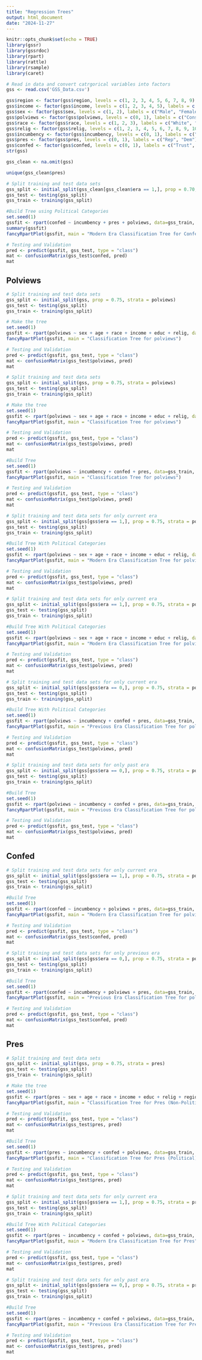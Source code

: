 ```yaml
---
title: "Regression Trees"
output: html_document
date: "2024-11-27"
---
```


```r
knitr::opts_chunk$set(echo = TRUE)
library(gssr)
library(gssrdoc)
library(rpart)
library(rattle)
library(rsample)
library(caret)
```

```r
# Read in data and convert catrgorical variables into factors
gss <- read.csv('GSS_Data.csv')

gss$region <- factor(gss$region, levels = c(1, 2, 3, 4, 5, 6, 7, 8, 9), labels = c("new england", "middle atlantic", "east north central", "west north central", "south atlantic", "east south atlantic", "west south central", "mountain", "pacific"))
gss$income <- factor(gss$income, levels = c(1, 2, 3, 4, 5), labels = c("Low", "Lower Middle", "Middle", "Upper Middle", "High"))
gss$sex <- factor(gss$sex, levels = c(1, 2), labels = c("Male", "Female"))
gss$polviews <- factor(gss$polviews, levels = c(0, 1), labels = c("Cons", "Lib"))
gss$race <- factor(gss$race, levels = c(1, 2, 3), labels = c("White", "Black", "Other"))
gss$relig <- factor(gss$relig, levels = c(1, 2, 3, 4, 5, 6, 7, 8, 9, 10, 11, 12, 13), labels = c("Prot", "Cath", "Jew", "None", "Other", "Budd", "Hind", "East", "Islam", "Orth", "Christ","Nativ", "Nonden"))
gss$incumbency <- factor(gss$incumbency, levels = c(0, 1), labels = c("Rep", "Dem"))
gss$pres <- factor(gss$pres, levels = c(0, 1), labels = c("Rep", "Dem"))
gss$confed <- factor(gss$confed, levels = c(0, 1), labels = c("Trust", "No Trust"))
str(gss)
```



```r
gss_clean <- na.omit(gss)
```

```r
unique(gss_clean$pres)
```


```r
# Split training and test data sets
gss_split <- initial_split(gss_clean[gss_clean$era == 1,], prop = 0.70, strata = confed)
gss_test <- testing(gss_split)
gss_train <- training(gss_split)

#Build Tree using Political Categories
set.seed(1)
gssfit <- rpart(confed ~ incumbency + pres + polviews, data=gss_train, method="class")
summary(gssfit)
fancyRpartPlot(gssfit, main = "Modern Era Classification Tree for Confed")

# Testing and Validation
pred <- predict(gssfit, gss_test, type = "class")
mat <- confusionMatrix(gss_test$confed, pred)
mat
```

## Polviews
```r
# Split training and test data sets
gss_split <- initial_split(gss, prop = 0.75, strata = polviews)
gss_test <- testing(gss_split)
gss_train <- training(gss_split)

# Make the tree
set.seed(1)
gssfit <- rpart(polviews ~ sex + age + race + income + educ + relig, data=gss_train, method="class")
fancyRpartPlot(gssfit, main = "Classification Tree for polviews")

# Testing and Validation
pred <- predict(gssfit, gss_test, type = "class")
mat <- confusionMatrix(gss_test$polviews, pred)
mat
```


```r
# Split training and test data sets
gss_split <- initial_split(gss, prop = 0.75, strata = polviews)
gss_test <- testing(gss_split)
gss_train <- training(gss_split)

# Make the tree
set.seed(1)
gssfit <- rpart(polviews ~ sex + age + race + income + educ + relig, data=gss_train, method="class")
fancyRpartPlot(gssfit, main = "Classification Tree for polviews")

# Testing and Validation
pred <- predict(gssfit, gss_test, type = "class")
mat <- confusionMatrix(gss_test$polviews, pred)
mat
```


```r
#Build Tree
set.seed(1)
gssfit <- rpart(polviews ~ incumbency + confed + pres, data=gss_train, method="class")
fancyRpartPlot(gssfit, main = "Classification Tree for polviews")

# Testing and Validation
pred <- predict(gssfit, gss_test, type = "class")
mat <- confusionMatrix(gss_test$polviews, pred)
mat
```


```r
# Split training and test data sets for only current era
gss_split <- initial_split(gss[gss$era == 1,], prop = 0.75, strata = polviews)
gss_test <- testing(gss_split)
gss_train <- training(gss_split)

#Build Tree With Political Categories
set.seed(1)
gssfit <- rpart(polviews ~ sex + age + race + income + educ + relig, data=gss_train, method="class")
fancyRpartPlot(gssfit, main = "Modern Era Classification Tree for polviews")

# Testing and Validation
pred <- predict(gssfit, gss_test, type = "class")
mat <- confusionMatrix(gss_test$polviews, pred)
mat
```

```r
# Split training and test data sets for only current era
gss_split <- initial_split(gss[gss$era == 1,], prop = 0.75, strata = polviews)
gss_test <- testing(gss_split)
gss_train <- training(gss_split)

#Build Tree With Political Categories
set.seed(1)
gssfit <- rpart(polviews ~ sex + age + race + income + educ + relig, data=gss_train, method="class")
fancyRpartPlot(gssfit, main = "Modern Era Classification Tree for polviews")

# Testing and Validation
pred <- predict(gssfit, gss_test, type = "class")
mat <- confusionMatrix(gss_test$polviews, pred)
mat
```


```r
# Split training and test data sets for only current era
gss_split <- initial_split(gss[gss$era == 0,], prop = 0.75, strata = polviews)
gss_test <- testing(gss_split)
gss_train <- training(gss_split)

#Build Tree With Political Categories
set.seed(1)
gssfit <- rpart(polviews ~ incumbency + confed + pres, data=gss_train, method="class")
fancyRpartPlot(gssfit, main = "Previous Era Classification Tree for polviews")

# Testing and Validation
pred <- predict(gssfit, gss_test, type = "class")
mat <- confusionMatrix(gss_test$polviews, pred)
mat
```


```r
# Split training and test data sets for only past era
gss_split <- initial_split(gss[gss$era == 0,], prop = 0.75, strata = polviews)
gss_test <- testing(gss_split)
gss_train <- training(gss_split)

#Build Tree
set.seed(1)
gssfit <- rpart(polviews ~ incumbency + confed + pres, data=gss_train, method="class")
fancyRpartPlot(gssfit, main = "Previous Era Classification Tree for polviews")

# Testing and Validation
pred <- predict(gssfit, gss_test, type = "class")
mat <- confusionMatrix(gss_test$polviews, pred)
mat
```

## Confed




```r
# Split training and test data sets for only current era
gss_split <- initial_split(gss[gss$era == 1,], prop = 0.75, strata = polviews)
gss_test <- testing(gss_split)
gss_train <- training(gss_split)

#Build Tree
set.seed(1)
gssfit <- rpart(confed ~ incumbency + polviews + pres, data=gss_train, method="class")
fancyRpartPlot(gssfit, main = "Modern Era Classification Tree for polviews (Political)")

# Testing and Validation
pred <- predict(gssfit, gss_test, type = "class")
mat <- confusionMatrix(gss_test$confed, pred)
mat
```

```r
# Split training and test data sets for only previous era
gss_split <- initial_split(gss[gss$era == 0,], prop = 0.75, strata = polviews)
gss_test <- testing(gss_split)
gss_train <- training(gss_split)

#Build Tree
set.seed(1)
gssfit <- rpart(confed ~ incumbency + polviews + pres, data=gss_train, method="class")
fancyRpartPlot(gssfit, main = "Previous Era Classification Tree for polviews (Political)")

# Testing and Validation
pred <- predict(gssfit, gss_test, type = "class")
mat <- confusionMatrix(gss_test$confed, pred)
mat
```


## Pres
```r
# Split training and test data sets
gss_split <- initial_split(gss, prop = 0.75, strata = pres)
gss_test <- testing(gss_split)
gss_train <- training(gss_split)
```

```r
# Make the tree
set.seed(1)
gssfit <- rpart(pres ~ sex + age + race + income + educ + relig + region, data=gss_train, method="class")
fancyRpartPlot(gssfit, main = "Classification Tree for Pres (Non-Political)")

# Testing and Validation
pred <- predict(gssfit, gss_test, type = "class")
mat <- confusionMatrix(gss_test$pres, pred)
mat
```


```r
#Build Tree
set.seed(1)
gssfit <- rpart(pres ~ incumbency + confed + polviews, data=gss_train, method="class")
fancyRpartPlot(gssfit, main = "Classification Tree for Pres (Political)")

# Testing and Validation
pred <- predict(gssfit, gss_test, type = "class")
mat <- confusionMatrix(gss_test$pres, pred)
mat
```


```r
# Split training and test data sets for only current era
gss_split <- initial_split(gss[gss$era == 1,], prop = 0.75, strata = pres)
gss_test <- testing(gss_split)
gss_train <- training(gss_split)

#Build Tree With Political Categories
set.seed(1)
gssfit <- rpart(pres ~ incumbency + confed + polviews, data=gss_train, method="class")
fancyRpartPlot(gssfit, main = "Modern Era Classification Tree for Pres")

# Testing and Validation
pred <- predict(gssfit, gss_test, type = "class")
mat <- confusionMatrix(gss_test$pres, pred)
mat
```

```r
# Split training and test data sets for only past era
gss_split <- initial_split(gss[gss$era == 0,], prop = 0.75, strata = pres)
gss_test <- testing(gss_split)
gss_train <- training(gss_split)

#Build Tree
set.seed(1)
gssfit <- rpart(pres ~ incumbency + confed + polviews, data=gss_train, method="class")
fancyRpartPlot(gssfit, main = "Previous Era Classification Tree for Pres")

# Testing and Validation
pred <- predict(gssfit, gss_test, type = "class")
mat <- confusionMatrix(gss_test$pres, pred)
mat
```




